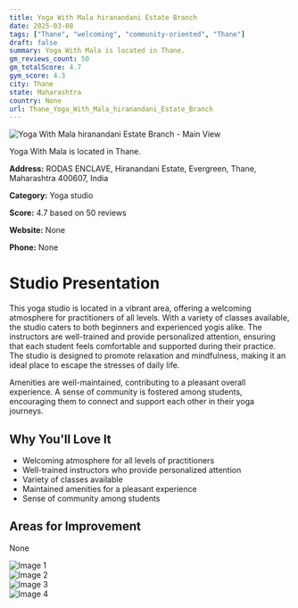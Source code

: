 ```yaml
---
title: Yoga With Mala hiranandani Estate Branch
date: 2025-03-08
tags: ["Thane", "welcoming", "community-oriented", "Thane"]  
draft: false
summary: Yoga With Mala is located in Thane.
gm_reviews_count: 50
gm_totalScore: 4.7
gym_score: 4.3
city: Thane
state: Maharashtra
country: None
url: Thane_Yoga_With_Mala_hiranandani_Estate_Branch
---
```


<div className="aspect-[16/9] relative my-8">
  <img 
    src="https://lh5.googleusercontent.com/p/AF1QipNtDyK6pqHs1bfPu99DbQqMctEo0CYG6LouexQ=w1920-h1080-k-no"
    alt="Yoga With Mala hiranandani Estate Branch - Main View"
    className="object-cover absolute inset-0 w-full h-full rounded-lg"
  />
</div>

Yoga With Mala is located in Thane.

**Address:** RODAS ENCLAVE, Hiranandani Estate, Evergreen, Thane, Maharashtra 400607, India

**Category:** Yoga studio

**Score:** 4.7 based on 50 reviews

**Website:** None

**Phone:** None

# Studio Presentation

This yoga studio is located in a vibrant area, offering a welcoming atmosphere for practitioners of all levels. With a variety of classes available, the studio caters to both beginners and experienced yogis alike. The instructors are well-trained and provide personalized attention, ensuring that each student feels comfortable and supported during their practice. The studio is designed to promote relaxation and mindfulness, making it an ideal place to escape the stresses of daily life.

Amenities are well-maintained, contributing to a pleasant overall experience. A sense of community is fostered among students, encouraging them to connect and support each other in their yoga journeys.

## Why You'll Love It

- Welcoming atmosphere for all levels of practitioners
- Well-trained instructors who provide personalized attention
- Variety of classes available
- Maintained amenities for a pleasant experience
- Sense of community among students

## Areas for Improvement

None

<div className="grid grid-cols-1 xl:grid-cols-2 gap-4 my-8">
<div className="aspect-[4/3] relative"><img src="https://lh3.googleusercontent.com/p/AF1QipPTBTBdOv7ega9P_-QN9m4vLg-gjLlafqjbGH4=w1920-h1080-k-no" alt="Image 1" className="object-cover absolute inset-0 w-full h-full rounded-lg" /></div>
<div className="aspect-[4/3] relative"><img src="https://lh5.googleusercontent.com/p/AF1QipMDE0vnZK_thh6zG3dpIWFKrHVVyQwpZNS4xaE=w1920-h1080-k-no" alt="Image 2" className="object-cover absolute inset-0 w-full h-full rounded-lg" /></div>
<div className="aspect-[4/3] relative"><img src="https://lh5.googleusercontent.com/p/AF1QipME5U6CoGRnuaPAJZEPwWtv5VwDqJMDyVF7zlY=w1920-h1080-k-no" alt="Image 3" className="object-cover absolute inset-0 w-full h-full rounded-lg" /></div>
<div className="aspect-[4/3] relative"><img src="https://lh5.googleusercontent.com/p/AF1QipOBSLpaI59hUoQ_xAD_GS5AAhVBt37gQOpYfxg=w1920-h1080-k-no" alt="Image 4" className="object-cover absolute inset-0 w-full h-full rounded-lg" /></div>
</div>